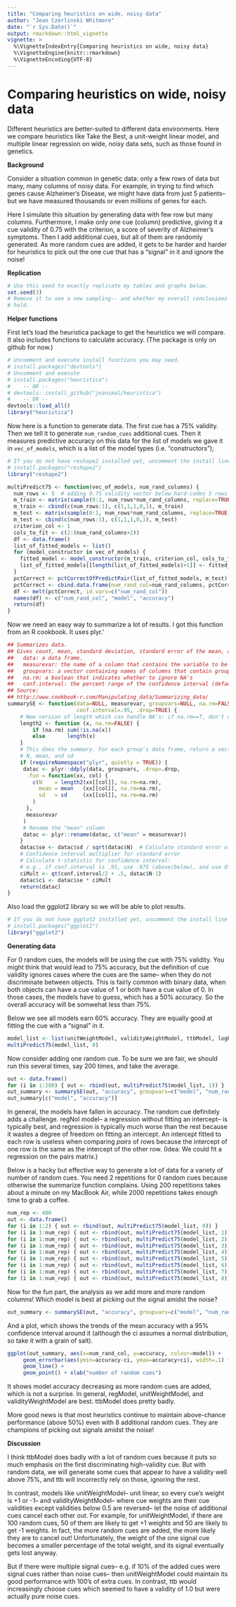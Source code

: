 ```yaml
---
title: "Comparing heuristics on wide, noisy data"
author: "Jean Czerlinski Whitmore"
date: "`r Sys.Date()`"
output: rmarkdown::html_vignette
vignette: >
  %\VignetteIndexEntry{Comparing heuristics on wide, noisy data}
  %\VignetteEngine{knitr::rmarkdown}
  %\VignetteEncoding{UTF-8}
---
```


Comparing heuristics on wide, noisy data
========================================================

Different heuristics are better-suited to different data environments.  Here we compare heuristics like Take the Best, a unit-weight linear model, and multiple linear regression on wide, noisy data sets, such as those found in genetics.

**Background**

Consider a situation common in genetic data: only a few rows of data but many, many columns of noisy data.  For example, in trying to find which genes cause Alzheimer's Disease, we might have data from just 5 patients-- but we have measured thousands or even millions of genes for each.  

Here I simulate this situation by generating data with few row but many columns.  Furthermore, I make only one cue (column) predictive, giving it a cue validity of 0.75 with the criterion, a score of severity of Alzheimer's symptoms.  Then I add additional cues, but all of them are randomly generated.  As more random cues are added, it gets to be harder and harder for heuristics to pick out the one cue that has a "signal" in it and ignore the noise!

**Replication**

```r
# Use this seed to exactly replicate my tables and graphs below.
set.seed(3)
# Remove it to see a new sampling-- and whether my overall conclusions still
# hold.

```




**Helper functions**

First let's load the heuristica package to get the heuristics we will compare.  It also includes functions to calculate accuracy.  (The package is only on github for now.)

```r
# Uncomment and execute install functions you may need.
# install.packages("devtools") 
# Uncomment and execute 
# install.packages("heuristica") 
#    -- OR --
# devtools::install_github("jeanimal/heuristica")
#    -- OR --
devtools::load_all()
library("heuristica")
```


Now here is a function to generate data.  The first cue has a 75% validity.  Then we tell it to generate `num_random_cues` additional cues.  Then it measures predictive accuracy on this data for the list of models we gave it in `vec_of_models`, which is a list of the model types (i.e. "constructors");

```r
# If you do not have reshape2 installed yet, uncomment the install line the first time.
# install.packages("reshape2") 
library("reshape2")
```


```r
multiPredict75 <- function(vec_of_models, num_rand_columns) {
  num_rows <- 5  # adding 0.75 validity vector below hard-codes 5 rows
  m_train <- matrix(sample(0:1, num_rows*num_rand_columns, replace=TRUE), num_rows, num_rand_columns)
  m_train <- cbind(c(num_rows:1), c(1,1,1,0,1), m_train)
  m_test <- matrix(sample(0:1, num_rows*num_rand_columns, replace=TRUE), num_rows, num_rand_columns)
  m_test <- cbind(c(num_rows:1), c(1,1,1,0,1), m_test)
  criterion_col <- 1
  cols_to_fit <- c(2:(num_rand_columns+2))
  df <- data.frame()
  list_of_fitted_models <- list()
  for (model_constructor in vec_of_models) {
    fitted_model <- model_constructor(m_train, criterion_col, cols_to_fit)
    list_of_fitted_models[[length(list_of_fitted_models)+1]] <- fitted_model
  }
  pctCorrect <- pctCorrectOfPredictPair(list_of_fitted_models, m_test)
  pctCorrect <- cbind.data.frame(num_rand_col=num_rand_columns, pctCorrect)
  df <- melt(pctCorrect, id.vars=c("num_rand_col"))
  names(df) <- c("num_rand_col", "model", "accuracy")
  return(df)
}
```

Now we need an easy way to summarize a lot of results.  I got this function from an R cookbook.  It uses plyr.'
```r
## Summarizes data.
## Gives count, mean, standard deviation, standard error of the mean, and confidence interval (default 95%).
##   data: a data frame.
##   measurevar: the name of a column that contains the variable to be summariezed
##   groupvars: a vector containing names of columns that contain grouping variables
##   na.rm: a boolean that indicates whether to ignore NA's
##   conf.interval: the percent range of the confidence interval (default is 95%)
## Source:
## http://www.cookbook-r.com/Manipulating_data/Summarizing_data/
summarySE <- function(data=NULL, measurevar, groupvars=NULL, na.rm=FALSE,
                      conf.interval=.95, .drop=TRUE) {
    # New version of length which can handle NA's: if na.rm==T, don't count them
    length2 <- function (x, na.rm=FALSE) {
        if (na.rm) sum(!is.na(x))
        else       length(x)
    }
    # This does the summary. For each group's data frame, return a vector with
    # N, mean, and sd
    if (requireNamespace("plyr", quietly = TRUE)) {
     datac <- plyr::ddply(data, groupvars, .drop=.drop,
      .fun = function(xx, col) {
        c(N    = length2(xx[[col]], na.rm=na.rm),
          mean = mean   (xx[[col]], na.rm=na.rm),
          sd   = sd     (xx[[col]], na.rm=na.rm)   
        )
      },
      measurevar
     )
     # Rename the "mean" column    
     datac <- plyr::rename(datac, c("mean" = measurevar))
    }
    datac$se <- datac$sd / sqrt(datac$N)  # Calculate standard error of the mean
    # Confidence interval multiplier for standard error
    # Calculate t-statistic for confidence interval: 
    # e.g., if conf.interval is .95, use .975 (above/below), and use df=N-1
    ciMult <- qt(conf.interval/2 + .5, datac$N-1)
    datac$ci <- datac$se * ciMult
    return(datac)
}
```

Also load the ggplot2 library so we will be able to plot results.
```r
# If you do not have ggplot2 installed yet, uncomment the install line the first time.
# install.packages("ggplot2") 
library("ggplot2")
```

**Generating data**

For 0 random cues, the models will be using the cue with 75% validity.  You might think that would lead to 75% accuracy, but the definition of cue validity ignores cases where the cues are the same-- when they do not discriminate between objects.  This is fairly common with binary data, when both objects can have a cue value of 1 or both have a cue value of 0.  In those cases, the models have to guess, which has a 50% accuracy.  So the overall accuracy will be somwehat less than 75%.

Below we see all models earn 60% accuracy.  They are equally good at fitting the cue with a "signal" in it.

```r
model_list <- list(unitWeightModel, validityWeightModel, ttbModel, logRegModel, regModel)
multiPredict75(model_list, 0)
```

Now consider adding one random cue.  To be sure we are fair, we should run this several times, say 200 times, and take the average.
```r
out <- data.frame()
for (i in 1:200) { out <- rbind(out, multiPredict75(model_list, 1)) }
out_summary <- summarySE(out, "accuracy", groupvars=c("model", "num_rand_col"))
out_summary[c("model", "accuracy")]
```
In general, the models have fallen in accuracy.  The random cue definitely adds a challenge.  regNoI model-- a regression without fitting an intercept-- is typically best, and regression is typically much worse than the rest because it wastes a degree of freedom on fitting an intercept.  An intercept fitted to each row is useless when comparing *pairs* of rows because the intercept of one row is the same as the intercept of the other row.  (Idea: We could fit a regression on the pairs matrix.)

Below is a hacky but effective way to generate a lot of data for a variety of number of random cues.  You need 2 repetitions for 0 random cues because otherwise the summarize function complains.  Using 200 repetitions takes about a minute on my MacBook Air, while 2000 repetitions takes enough time to grab a coffee.
```r
num_rep <- 400
out <- data.frame()
for (i in 1:2) { out <- rbind(out, multiPredict75(model_list, 0)) }
for (i in 1:num_rep) { out <- rbind(out, multiPredict75(model_list, 1)) }
for (i in 1:num_rep) { out <- rbind(out, multiPredict75(model_list, 2)) }
for (i in 1:num_rep) { out <- rbind(out, multiPredict75(model_list, 3)) }
for (i in 1:num_rep) { out <- rbind(out, multiPredict75(model_list, 4)) }
for (i in 1:num_rep) { out <- rbind(out, multiPredict75(model_list, 5)) }
for (i in 1:num_rep) { out <- rbind(out, multiPredict75(model_list, 6)) }
for (i in 1:num_rep) { out <- rbind(out, multiPredict75(model_list, 7)) }
for (i in 1:num_rep) { out <- rbind(out, multiPredict75(model_list, 8)) }
```

Now for the fun part, the analysis as we add more and more random columns!  Which model is best at picking out the signal amidst the noise?

```r
out_summary <- summarySE(out, "accuracy", groupvars=c("model", "num_rand_col"))
```

And a plot, which shows the trends of the mean accuracy with a 95% confidence interval around it (although the ci assumes a normal distribution, so take it with a grain of salt).
```r
ggplot(out_summary, aes(x=num_rand_col, y=accuracy, colour=model)) + 
     geom_errorbar(aes(ymin=accuracy-ci, ymax=accuracy+ci), width=.1) +
     geom_line() +
     geom_point() + xlab("number of random cues")
```

It shows model accuracy decreasing as more random cues are added, which is not a surprise.  In general, regModel, unitWeightModel, and validityWeightModel are best.  ttbModel does pretty badly.

More good news is that most heuristics continue to maintain above-chance performance (above 50%) even with 8 additional random cues.  They are champions of picking out signals amidst the noise!

**Discussion**

I think ttbModel does badly with a lot of random cues because it puts so much emphasis on the first discriminating high-validity cue.  But with random data, we will generate some cues that appear to have a validity well above 75%, and ttb will incorrectly rely on those, ignoring the rest.

In contrast, models like unitWeightModel-- unit linear, so every cue's weight is +1 or -1-- and validityWeightModel-- where cue weights are their cue validities except validities below 0.5 are reversed-- let the noise of additional cues cancel each other out.  For example, for unitWeightModel, if there are 100 random cues, 50 of them are likely to get +1 weights and 50 are likely to get -1 weights.  In fact, the more random cues are added, the more likely they are to cancel out!  Unfortunately, the weight of the one signal cue becomes a smaller percentage of the total weight, and its signal eventually gets lost anyway.

But if there were multiple signal cues-- e.g. if 10% of the added cues were signal cues rather than noise cues-- then unitWeightModel could maintain its good performance with 100's of extra cues.  In contrast, ttb would increasingly choose cues which seemed to have a validity of 1.0 but were actually pure noise cues.
